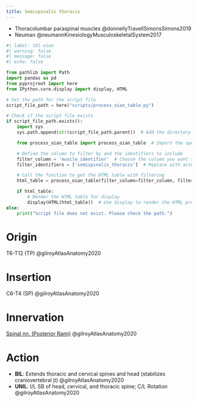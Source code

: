 ```yaml
---
title: Semispinalis thoracis
---
```


::: {.callout title="Reading list"}

- Thoracolumbar paraspinal muscles @donnellyTravellSimonsSimons2019
- Neuman @neumannKinesiologyMusculoskeletalSystem2017

:::

```python
#| label: tbl-oian
#| warning: false
#| message: false
#| echo: false

from pathlib import Path
import pandas as pd
from pyprojroot import here
from IPython.core.display import display, HTML

# Set the path for the script file
script_file_path = here("scripts/process_oian_table.py")

# Check if the script file exists
if script_file_path.exists():
    import sys
    sys.path.append(str(script_file_path.parent))  # Add the directory of the script to the system path

    from process_oian_table import process_oian_table  # Import the specific function

    # Define the column to filter by and the identifiers to include
    filter_column = 'muscle_identifier'  # Choose the column you want to filter by
    filter_identifiers = ['semispinalis_thoracis']  # Replace with actual identifiers you want to include

    # Call the function to get the HTML table with filtering
    html_table = process_oian_table(filter_column=filter_column, filter_identifiers=filter_identifiers)

    if html_table:
        # Render the HTML table for display
        display(HTML(html_table))  # Use display to render the HTML properly
else:
    print("Script file does not exist. Please check the path.")

```


# Origin {#origin}
T6-T12 (TP) @gilroyAtlasAnatomy2020

# Insertion {#insertion} 
C6-T4 (SP) @gilroyAtlasAnatomy2020

# Innervation {#innervation}
[Spinal nn. (Posterior Rami)]({{< var ref-spinal-nerves.path >}}) @gilroyAtlasAnatomy2020

# Action {#action}

- **BIL**: Extends thoracic and cervical spines and head (stabilizes craniovertebral jt) @gilroyAtlasAnatomy2020
- **UNIL**: I/L SB of head, cervical, and thoracic spine; C/L Rotation @gilroyAtlasAnatomy2020